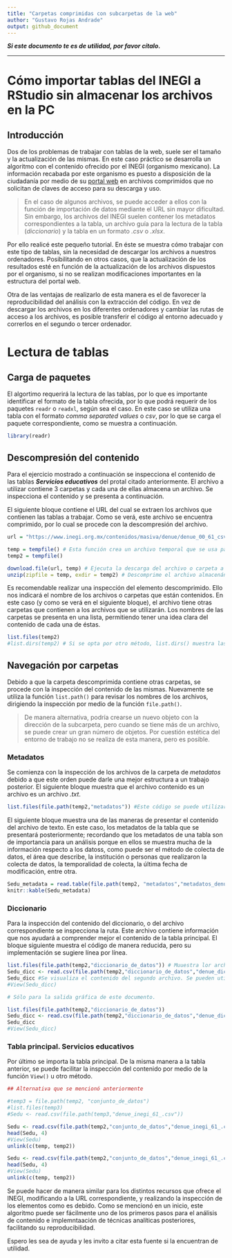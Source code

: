 ```yaml
---
title: "Carpetas comprimidas con subcarpetas de la web"
author: "Gustavo Rojas Andrade"
output: github_document
---
```

***Si este documento te es de utilidad, por favor cítalo.***

---
# Cómo importar tablas del INEGI a RStudio sin almacenar los archivos en la PC

## Introducción

Dos de los problemas de trabajar con tablas de la web, suele ser el tamaño y la actualización de las mismas. En este caso práctico se desarrolla un algoritmo con el contenido ofrecido por el INEGI (organismo mexicano). La información recabada por este organismo es puesto a disposición de la ciudadanía por medio de su [portal web](https://www.inegi.org.mx/siscon/) en archivos comprimidos que no solicitan de claves de acceso para su descarga y uso.

> En el caso de algunos archivos, se puede acceder a ellos con la función de importación de datos mediante el URL sin mayor dificultad. Sin embargo, los archivos del INEGI suelen contener los metadatos correspondientes a la tabla, un archivo guía para la lectura de la tabla (*diccionario*) y la tabla en un formato *.csv* o *.xlsx*.


Por ello realicé este pequeño tutorial. En éste se muestra cómo trabajar con este tipo de tablas, sin la necesidad de descargar los archivos a nuestros ordenadores. Posibilitando en otros casos, que la actualización de los resultados esté en función de la actualización de los archivos dispuestos por el organismo, si no se realizan modificaciones importantes en la estructura del portal web. 

Otra de las ventajas de realizarlo de esta manera es el de favorecer la reproducibilidad del análisis con la extracción del código. En vez de descargar los archivos en los diferentes ordenadores y cambiar las rutas de acceso a los archivos, es posible transferir el código al entorno adecuado y correrlos en el segundo o tercer ordenador.

# Lectura de tablas

## Carga de paquetes

El algortimo requerirá la lectura de las tablas, por lo que es importante identificar el formato de la tabla ofrecida, por lo que podrá requerir de los paquetes `readr` o `readxl`, según sea el caso. En este caso se utiliza una tabla con el formato *comma separated values* o *csv*, por lo que se carga el paquete correspondiente, como se muestra a continuación. 

```r
library(readr)
```

## Descompresión del contenido

Para el ejercicio mostrado a continuación se inspecciona el contenido de las tablas ***Servicios educativos*** del protal citado anteriormente. El archivo a utilizar contiene 3 carpetas y cada una de ellas almacena un archivo. Se inspecciona el contenido y se presenta a continuación.

El siguiente bloque contiene el URL del cual se extraen los archivos que contienen las tablas a trabajar. Como se verá, este archivo se encuentra comprimido, por lo cual se procede con la descompresión del archivo. 

```r
url = "https://www.inegi.org.mx/contenidos/masiva/denue/denue_00_61_csv.zip"

temp = tempfile() # Esta función crea un archivo temporal que se usa para los archivos a trabajar
temp2 = tempfile()

download.file(url, temp) # Ejecuta la descarga del archivo o carpeta a descomprimir
unzip(zipfile = temp, exdir = temp2) # Descomprime el archivo almacenándolo en el segundo objeto que contiene al archivo temporal
```

Es recomendable realizar una inspección del elemento descomprimido. Ello nos indicará el nombre de los archivos o carpetas que están contenidos. En este caso (y como se verá en el siguiente bloque), el archivo tiene otras carpetas que contienen a los archivos que se utilizarán. Los nombres de las carpetas se presenta en una lista, permitiendo tener una idea clara del contenido de cada una de éstas.

```r
list.files(temp2) 
#list.dirs(temp2) # Si se opta por otro método, list.dirs() muestra las direcciones de los archivos y carpetas
```

## Navegación por carpetas

Debido a que la carpeta descomprimida contiene otras carpetas, se procede con la inspección del contenido de las mismas. Nuevamente se utiliza la función `list.path()` para revisar los nombres de los archivos, dirigiendo la inspección por medio de la función `file.path()`. 

> De manera alternativa, podría crearse un nuevo objeto con la dirección de la subcarpeta, pero cuando se tiene más de un archivo, se puede crear un gran número de objetos. Por cuestión estética del entorno de trabajo no se realiza de esta manera, pero es posible.

### Metadatos

Se comienza con la inspección de los archivos de la carpeta de *metadatos* debido a que este orden puede darle una mejor estructura a un trabajo posterior. El siguiente bloque muestra que el archivo contenido es un archivo es un archivo *.txt*.

```r
list.files(file.path(temp2,"metadatos")) #Este código se puede utilizar con cada una de las carpetas como se mostrará posteriormente.
```
El siguiente bloque muestra una de las maneras de presentar el contenido del archivo de texto. En este caso, los metadatos de la tabla que se presentará posteriormente; recordando que los metadatos de una tabla son de importancia para un análisis porque en ellos se muestra mucha de la información respecto a los datoss, como puede ser el método de colecta de datos, el área que describe, la institución o personas que realizaron la colecta de datos, la temporalidad de colecta, la última fecha de modificación, entre otra.

```r
Sedu_metadata = read.table(file.path(temp2, "metadatos","metadatos_denue.txt"),sep = "\t")
knitr::kable(Sedu_metadata)
```

### Diccionario

Para la inspección del contenido del diccionario, o del archivo correspondiente se inspecciona la ruta. Este archivo contiene información que nos ayudará a comprender mejor el contenido de la tabla principal. El bloque siguiente muestra el código de manera reducida, pero su implementación se sugiere línea por línea. 

```r
list.files(file.path(temp2,"diccionario_de_datos")) # Muuestra lor archivos de la capreta diccionario
Sedu_dicc <- read.csv(file.path(temp2,"diccionario_de_datos","denue_diccionario_de_datos.csv")) #Designamos al objeto con ayuda de la ruta que se trazó.
Sedu_dicc #Se visualiza el contenido del segundo archivo. Se pueden utilizar otros métodos de visualización como la función View() dentro del entor no de RSTudio 
#View(Sedu_dicc)
```

```r
# Sólo para la salida gráfica de este documento.

list.files(file.path(temp2,"diccionario_de_datos")) 
Sedu_dicc <- read.csv(file.path(temp2,"diccionario_de_datos","denue_diccionario_de_datos.csv"))
Sedu_dicc
#View(Sedu_dicc)
```

### Tabla principal. **Servicios educativos**

Por último se importa la tabla principal. De la misma manera a la tabla anterior, se puede facilitar la inspección del contenido por medio de la función `View()` u otro método.

```r
## Alternativa que se mencionó anteriormente

#temp3 = file.path(temp2, "conjunto_de_datos")
#list.files(temp3)
#Sedu <- read.csv(file.path(temp3,"denue_inegi_61_.csv"))
```

```r
Sedu <- read.csv(file.path(temp2,"conjunto_de_datos","denue_inegi_61_.csv"))
head(Sedu, 4)
#View(Sedu)
unlink(c(temp, temp2))
```

```r
Sedu <- read.csv(file.path(temp2,"conjunto_de_datos","denue_inegi_61_.csv"))
head(Sedu, 4)
#View(Sedu)
unlink(c(temp, temp2))
```

Se puede hacer de manera similar para los distintos recursos que ofrece el INEGI, modificando a la URL correspondiente, y realizando la inspección de los elementos como es debido. Como se mencionó en un inicio, este algoritmo puede ser fácilmente uno de los primeros pasos para el análisis de contenido e implemntaación de técnicas analíticas posteriores, facilitando su reproducibilidad. 

Espero les sea de ayuda y les invito a citar esta fuente si la encuentran de utilidad. 